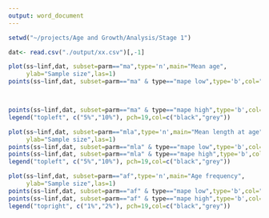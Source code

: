 ```yaml
---
output: word_document
---
```




```r
setwd("~/projects/Age and Growth/Analysis/Stage 1")

dat<- read.csv("./output/xx.csv")[,-1]
```

```r
plot(ss~linf,dat, subset=parm=="ma",type='n',main="Mean age",
     ylab="Sample size",las=1)
points(ss~linf,dat, subset=parm=="ma" & type=="mape low",type='b',col="black", pch=19)



points(ss~linf,dat, subset=parm=="ma" & type=="mape high",type='b',col="grey", pch=19)
legend("topleft", c("5%","10%"), pch=19,col=c("black","grey"))

plot(ss~linf,dat, subset=parm=="mla",type='n',main="Mean length at age",
     ylab="Sample size",las=1)
points(ss~linf,dat, subset=parm=="mla" & type=="mape low",type='b',col="black", pch=19)
points(ss~linf,dat, subset=parm=="mla" & type=="mape high",type='b',col="grey", pch=19)
legend("topleft", c("5%","10%"), pch=19,col=c("black","grey"))

plot(ss~linf,dat, subset=parm=="af",type='n',main="Age frequency",
     ylab="Sample size",las=1)
points(ss~linf,dat, subset=parm=="af" & type=="mape low",type='b',col="black", pch=19)
points(ss~linf,dat, subset=parm=="af" & type=="mape high",type='b',col="grey", pch=19)
legend("topright", c("1%","2%"), pch=19,col=c("black","grey"))





```